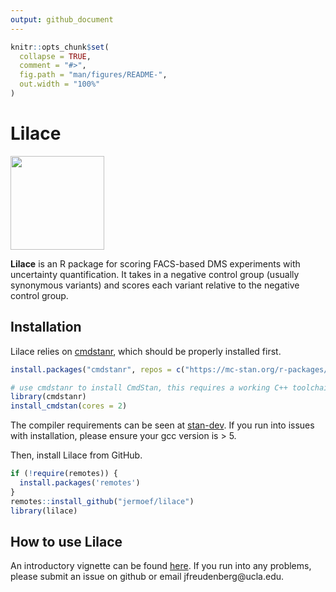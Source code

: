 ```yaml
---
output: github_document
---
```


<!-- README.md is generated from README.Rmd. Please edit that file -->

```r
knitr::opts_chunk$set(
  collapse = TRUE,
  comment = "#>",
  fig.path = "man/figures/README-",
  out.width = "100%"
)
```

# Lilace

<!-- badges: start -->
<!-- badges: end -->

<p align="left">
  <img src="img/lilace-logo.png" width="150">
</p>

__Lilace__ is an R package for scoring FACS-based DMS experiments with uncertainty quantification. It takes in a negative control group (usually synonymous variants) and scores each variant relative to the negative control group.

## Installation
Lilace relies on [cmdstanr](https://mc-stan.org/cmdstanr/), which should be properly installed first. 
```r
install.packages("cmdstanr", repos = c("https://mc-stan.org/r-packages/", getOption("repos")))

# use cmdstanr to install CmdStan, this requires a working C++ toolchain and compiler
library(cmdstanr)
install_cmdstan(cores = 2)
```
The compiler requirements can be seen at [stan-dev](https://github.com/stan-dev/stan/wiki/Coding-Style-and-Idioms#supported-cpp-versions-and-compilers). If you run into issues with installation, please ensure your gcc version is > 5.

Then, install Lilace from GitHub.
```r
if (!require(remotes)) {
  install.packages('remotes')
}
remotes::install_github("jermoef/lilace")
library(lilace)
```

## How to use Lilace
An introductory vignette can be found [here](https://github.com/jermoef/lilace/tree/main/vignettes). If you run into any problems, please submit an issue on github or email jfreudenberg@ucla.edu.



